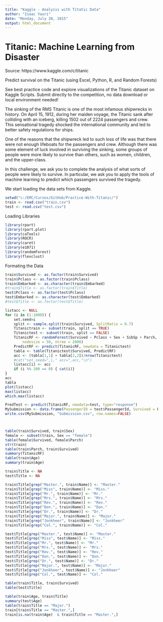 ```yaml
---
title: "Kaggle - Analysis with Titatic Data"
author: "Isaac Yauri"
date: "Monday, July 20, 2015"
output: html_document
---
```


# Titanic: Machine Learning from Disaster

Source: https://www.kaggle.com/c/titanic

Predict survival on the Titanic (using Excel, Python, R, and Random Forests)

See best practice code and explore visualizations of the Titanic dataset on Kaggle Scripts. Submit directly to the competition, no data download or local environment needed!

The sinking of the RMS Titanic is one of the most infamous shipwrecks in history.  On April 15, 1912, during her maiden voyage, the Titanic sank after colliding with an iceberg, killing 1502 out of 2224 passengers and crew. This sensational tragedy shocked the international community and led to better safety regulations for ships.

One of the reasons that the shipwreck led to such loss of life was that there were not enough lifeboats for the passengers and crew. Although there was some element of luck involved in surviving the sinking, some groups of people were more likely to survive than others, such as women, children, and the upper-class.

In this challenge, we ask you to complete the analysis of what sorts of people were likely to survive. In particular, we ask you to apply the tools of machine learning to predict which passengers survived the tragedy.

We start loading the data sets from Kaggle.

```r
setwd("c:/EMC/Cursos/GitHub/Practice-With-Titanic/")
train <- read.csv("train.csv")
test <- read.csv("test.csv")
```

Loading Libraries

```r
library(rpart)
library(rpart.plot)
library(caTools)
library(ROCR)
library(caret)
library(e1071)
library(randomForest)
library(flexclust)
```

Formating the Data

```r
train$Survived <- as.factor(train$Survived)
train$Pclass <- as.factor(train$Pclass)
train$Embarked <- as.character(train$Embarked)
#train$Title <- as.factor(train$Title)
test$Pclass <- as.factor(test$Pclass)
test$Embarked <- as.character(test$Embarked)
#test$Title <- as.factor(test$Title)
```

```r
listacc <- NULL
for (i in (1:1000)) {
    set.seed=i
    split <- sample.split(train$Survived, SplitRatio = 0.7)
    Titanictrain <- subset(train, split == TRUE)
    Titanictest <- subset(train, split == FALSE)
    TitanicRF <- randomForest(Survived ~ Pclass + Sex + SibSp + Parch, data = Titanictrain, 
        nodesize = 50, ntree = 2000)
    PredictRF <- predict(TitanicRF, newdata = Titanictest)
    tabla <- table(Titanictest$Survived, PredictRF)
    acc <- (tabla[1,1] + tabla[2,2])/nrow(Titanictest)
    #cat("set.seed=",i," acc=",acc,"\n")
    listacc[i] <- acc
    if (i %% 100 == 0) { cat(i)}
}
acc
tabla
plot(listacc)
max(listacc)
which.max(listacc)
```

```r
PredTest <- predict(TitanicRF, newdata=test, type="response")
MySubmission <- data.frame(PassengerID = test$PassengerId, Survived = PredTest)
write.csv(MySubmission, "Submission.csv", row.names=FALSE)



table(train$Survived, train$Sex)
female <- subset(train, Sex == "female")
table(female$Survived, female$Parch)
str(train)
table(train$Parch, train$Survived)
summary(TitanicRF)
table(train$Age)
summary(train$Age)
```

```r
train$Title <- NA
test$Title <- NA

train$Title[grep("Master.", train$Name)] <- "Master."
train$Title[grep("Miss", train$Name)] <- "Miss."
train$Title[grep("Mr.", train$Name)] <- "Mr."
train$Title[grep("Mrs.", train$Name)] <- "Mrs."
train$Title[grep("Rev.", train$Name)] <- "Rev."
train$Title[grep("Don.", train$Name)] <- "Don."
train$Title[grep("Dr.", train$Name)] <- "Dr."
train$Title[grep("Major.", train$Name)] <- "Major."
train$Title[grep("Jonkheer", train$Name)] <- "Jonkheer"
train$Title[grep("Col.", train$Name)] <- "Col."

test$Title[grep("Master.", test$Name)] <- "Master."
test$Title[grep("Miss", test$Name)] <- "Miss."
test$Title[grep("Mr.", test$Name)] <- "Mr."
test$Title[grep("Mrs.", test$Name)] <- "Mrs."
test$Title[grep("Rev.", test$Name)] <- "Rev."
test$Title[grep("Don.", test$Name)] <- "Don."
test$Title[grep("Dr.", test$Name)] <- "Dr."
test$Title[grep("Major.", test$Name)] <- "Major."
test$Title[grep("Jonkheer", test$Name)] <- "Jonkheer"
test$Title[grep("Col.", test$Name)] <- "Col."

table(train$Title, train$Survived)
table(test$Title)

table(train$Age, train$Title)
summary(test$Age)      
table(train$Title == "Major.")
train[train$Title == "Master.",]
train[is.na(train$Age)  & train$Title == "Master.",] 
```


